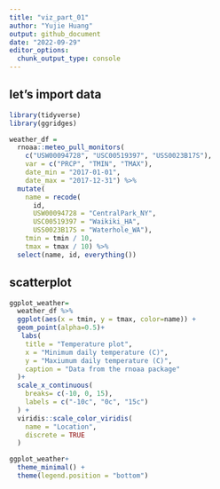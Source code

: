 ```yaml
---
title: "viz_part_01"
author: "Yujie Huang"
output: github_document
date: "2022-09-29"
editor_options: 
  chunk_output_type: console
---
```


## let's import data

```r
library(tidyverse)
library(ggridges)
```
```r
weather_df = 
  rnoaa::meteo_pull_monitors(
    c("USW00094728", "USC00519397", "USS0023B17S"),
    var = c("PRCP", "TMIN", "TMAX"), 
    date_min = "2017-01-01",
    date_max = "2017-12-31") %>%
  mutate(
    name = recode(
      id, 
      USW00094728 = "CentralPark_NY", 
      USC00519397 = "Waikiki_HA",
      USS0023B17S = "Waterhole_WA"),
    tmin = tmin / 10,
    tmax = tmax / 10) %>%
  select(name, id, everything())
```


## scatterplot

```r
ggplot_weather=
  weather_df %>%  
  ggplot(aes(x = tmin, y = tmax, color=name)) + 
  geom_point(alpha=0.5)+
   labs(
    title = "Temperature plot",
    x = "Minimum daily temperature (C)",
    y = "Maxiumum daily temperature (C)",
    caption = "Data from the rnoaa package"
  )+
  scale_x_continuous(
    breaks= c(-10, 0, 15),
    labels = c("-10c", "0c", "15c")
  ) + 
  viridis::scale_color_viridis(
    name = "Location", 
    discrete = TRUE
  )
```

```r
ggplot_weather+ 
  theme_minimal() +
  theme(legend.position = "bottom")
 
```

